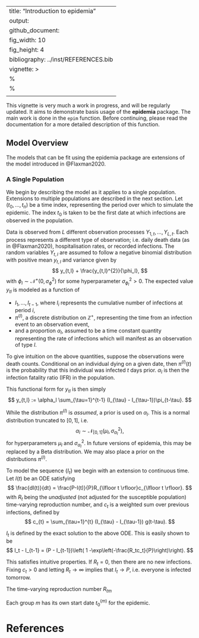 
---
title: "Introduction to epidemia"
output: 
  github_document:
    fig_width: 10
    fig_height: 4
bibliography: ../inst/REFERENCES.bib
vignette: >
  %\VignetteIndexEntry{Introduction to epidemia}
  %\VignetteEngine{knitr::rmarkdown}
  \usepackage[utf8]{inputenc}
---

This vignette is very much a work in progress, and will be regularly updated. It aims to demonstrate basis usage of the **epidemia** package. The main work is done in the `epim` function. Before continuing, please read the documentation for a more detailed description of this function.

## Model Overview

The models that can be fit using the epidemia package are extensions of the model introduced in @Flaxman2020. 


### A Single Population

We begin by describing the model as it applies to a single population. Extensions to multiple populations are described in the next section. Let $(t_0, \ldots, t_n)$ be a time index, representing the period over which to simulate the epidemic. The index $t_0$ is taken to be the first date at which infections are observed in the population.


Data is observed from $L$ different observation processes $Y_{1,t}, \ldots, Y_{L,t}$. Each process represents a different type of observation; i.e. daily death data (as in @Flaxman2020), hospitalisation rates, or recorded infections. The random variables $Y_{t,l}$ are assumed to follow a negative binomial distribution with positive mean $y_{t,l}$ and variance given by
$$
 y_{t,l} + \frac{y_{t,l}^{2}}{\phi_l},
$$
with $\phi_l \sim \mathcal{N}^+(0,\sigma^2_{\phi})$ for some hyperparameter $\sigma^2_{\phi_l} > 0$. The expected value $y_{tl}$ is modeled as a function of 

* $I_1, \ldots, I_{t-1}$, where $I_i$ represents the cumulative number of infections at period $i$, 
* $\pi^{(l)}$, a discrete distribution on $\mathbb{Z}^+$, representing the time from an infection event to an observation event, 
* and a proportion $\alpha_l$, assumed to be a time constant quantity representing the rate of infections which will manifest as an observation of type $l$. 

To give intuition on the above quantities, suppose the observations were death counts. Conditional on an individual dying on a given date, then $\pi^{(l)}(t)$ is the probability that this individual was infected $t$ days prior. $\alpha_{l}$ is then the infection fatality ratio (IFR) in the population.

This functional form for $y_{tl}$ is then simply
$$
y_{t,l} := \alpha_l \sum_{\tau=1}^{t-1} (I_{\tau} - I_{\tau-1})\pi_{t-\tau}.
$$

While the distribution $\pi^{(l)}$ is *assumed*, a prior is used on $\alpha_l$. This is a normal distribution truncated to $[0,1]$, i.e. 
$$
\alpha_l \sim \mathcal{N}_{[0,1]}(\mu_l, \sigma^2_{\alpha_l}),
$$
for hyperparameters $\mu_l$ and $\sigma^2_{\alpha_l}$. In future versions of epidemia, this may be replaced by a Beta distribution. We may also place a prior on the distributions $\pi^{(l)}$.


To model the sequence $\{I_t\}$ we begin with an extension to continuous time. Let $I(t)$ be an ODE satisfying
$$
\frac{dI(t)}{dt} = \frac{P-I(t)}{P}R_{\lfloor t \rfloor}c_{\lfloor t \rfloor}.
$$
with $R_t$ being the *unadjusted* (not adjusted for the susceptible population) time-varying reproduction number, and $c_t$ is a weighted sum over previous infections, defined by
$$
c_{t} = \sum_{\tau=1}^{t} (I_{\tau} - I_{\tau-1}) g(t-\tau).
$$

$I_t$ is defined by the exact solution to the above ODE. This is easily shown to be
$$
I_t - I_{t-1} = (P - I_{t-1})\left( 1 -\exp\left(-\frac{R_tc_t}{P}\right)\right).
$$

This satisfies intuitive properties. If $R_t = 0$, then there are no new infections. Fixing $c_t > 0$ and letting $R_t \to \infty$ implies that $I_t \to P$, i.e. everyone is infected tomorrow.


<!-- ## Multiple Populations -->


<!-- The model aims to infer the latent number of infections (attack rate) and the latent time-varying reproduction number in a set of modeled populations. -->

<!-- The model infers the latent number of infections in each  -->

<!-- There are $M$ modeled populations indexed by $\mathcal{M} := \{1, \ldots, M\}$. These could represent countries, regions within countries, or even separate age cohorts. Each group $m$ has a specified time index $t^{(m)} := \{t_{0}^{(m)}, \ldots, t_{n_m}^{(m)} \}$ representing the period over which to simulate the epidemic. The starting index $t_{0}^{(m)}$ is taken to be the first date at which infections are observed in the population.  -->


<!-- We observe $R$ different types of observation. These could be death data as in XXX, or alternatively one could use hospitalisation rates, or recorded infections. The set of all observed data is denoted by $Y$, and each $Y_{t,m,r} \in Y$ must correspond to a specific type of data $r$, a specific population $m$ and a specific date $t \in t^{(m)}$. Each observation must be a function of the underlying infection  -->






The time-varying reproduction number $R_{tm}$


Each group $m$ has its own start date $t^{(m)}_{0}$ for the epidemic.

# References


<!-- ## Europe Data -->

<!-- The package contains the dataset used in the Nature paper. Load with  -->
<!-- ```{r} -->
<!-- library(epidemia) -->
<!-- data("EuropeCovid") -->
<!-- ``` -->
<!-- `EuropeCovid` is a list containing most of the information required for `epim`. These fields are named as follows. -->
<!-- ```{r} -->
<!-- names(EuropeCovid) -->
<!-- ``` -->
<!-- We start by discussing the 'data' argument. This is a dataframe with columns referring to possible covariates for modelling $R_{tm}$. It contains one column which will specify the 'groups' to be modelled, and an additonal column giving the dates corresponding to the covariate data. Note that the covariates included here will not be used unless specified in the formula argument of `epim` -- more on this below. -->

<!-- ```{r} -->
<!-- args <- EuropeCovid -->
<!-- data <- args$data -->
<!-- head(data) -->
<!-- ``` -->

<!-- The `obs` argument is itself a list of lists. Each element of `obs` is a type of observation. This could for example be death, incidence, or hospitalisation counts. Following the Nature paper, we only consider death counts here.  -->

<!-- ```{r} -->
<!-- deaths <- args$obs$deaths -->
<!-- names(deaths) -->
<!-- ``` -->

<!-- `epim` requires a formula, which specifies the model that will be fit. At the moment, the terms in the formula must correspond to the names of columns in `data`. This will be relaxed in future versions (in line with other model fitting functions like `lm`, `glm`). -->

<!-- For simplicity, we will only consider a single country - specifically the UK.  -->
<!-- ```{r} -->
<!-- w <- data$country %in% "United_Kingdom" -->
<!-- data <- data[w,] -->
<!-- args$data <- data -->
<!-- ``` -->


<!-- ### Model 1 -->

<!-- We start by fitting a simple model with the only covariate being the indicator for lockdown. This is intuitively specified as -->
<!-- ```{r} -->
<!-- args$formula <- R(country, date) ~ 0 + lockdown  -->
<!-- ``` -->
<!-- The LHS of the formula always takes the form `R(x,y)` for some columns `x` and `y` in `data`. Epim will always use the factor levels found in `data$x` as the groups to model, and will use `data$y` to specify the modeled dates for each group. Since we removed all countries other than `United_Kingdom` from `data$country`, `epim` will only model the UK. The dates must be a consecutive range, and there must be no missing covariate data in the columns specified on the R.H.S. of the above formula. The first date found for each group is assumed to be the beginning of the epidemic, and seeding of infections begins from this date. -->


<!-- We fit this model using variational bayes as it is quick. For a full analysis, MCMC sampling should be used. -->

<!-- ```{r} -->
<!-- # can switch out for "sampling" if desired -->
<!-- args$algorithm <- "meanfield" -->
<!-- fit <- do.call("epim", args) -->
<!-- ``` -->


<!-- We can quickly plot the estimated $R_{tm}$ with the `plot_rt` function, as follows: -->

<!-- ```{r} -->
<!-- plot_rt(fit, group = "United_Kingdom") -->
<!-- ``` -->

<!-- ### Model 2 -->

<!-- We also demonstrate how to use random effects terms in the formula. We will fit a simple model replacing the lockdown covariate with a 'week specific' effect. To do this, we augment `data` to store the week as a covariate, and update the formula -->

<!-- ```{r} -->
<!-- data$week <- as.factor(format(data$date, "%V")) -->
<!-- args$data <- data -->
<!-- args$formula <- R(country,date) ~ 0  + (1 | week) -->
<!-- ``` -->

<!-- Fitting the model -->
<!-- ```{r} -->
<!-- fit <- do.call("epim", args) -->
<!-- ``` -->
<!-- and plotting -->
<!-- ```{r} -->
<!-- plot_rt(fit, "United_Kingdom") -->
<!-- ``` -->


<!-- ### Model 3 -->

<!-- We can mix fixed effects and random effects... -->

<!-- ```{r} -->
<!-- args$formula <- R(country,date) ~ 0 + lockdown  + (1 | week) -->
<!-- fit <- do.call("epim", args) -->
<!-- plot_rt(fit, "United_Kingdom") -->
<!-- ``` -->





